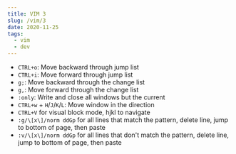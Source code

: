 ```yaml
---
title: VIM 3
slug: /vim/3
date: 2020-11-25
tags:
  - vim
  - dev
---
```


- `CTRL+o`: Move backward through jump list
- `CTRL+i`: Move forward through jump list
- `g;`: Move backward through the change list
- `g,`: Move forward through the change list
- `:only`: Write and close all windows but the current
- `CTRL+w` + `H`/`J`/`K`/`L`: Move window in the direction
- `CTRL+V` for visual block mode, hjkl to navigate
- `:g/\[x\]/norm ddGp` for all lines that match the pattern, delete line, jump to bottom of page, then paste
- `:v/\[x\]/norm ddGp` for all lines that don't match the pattern, delete line, jump to bottom of page, then paste
